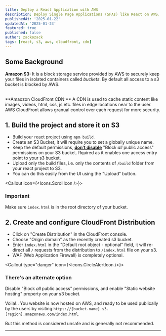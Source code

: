 ```yaml
---
title: Deploy a React Application with AWS
description: Deploy Single Page Applications (SPAs) like React on AWS, utilize a private S3 bucket for storage and serve the content globally through the CloudFront CDN.
publishedAt: '2025-01-22'
updatedAt: '2025-01-23'
featured: true
published: false
author: zackozack
tags: [react, s3, aws, cloudfront, cdn]
---
```


## Some Background

**Amazon S3:** It is a block storage service provided by AWS to securely keep your files in isolated containers called _buckets_. By default all access to a s3 bucket is blocked by AWS.

<br />
**Amaozon CloudFront CDN:** A CDN is used to cache static content like images, videos, html, css, js
etc. files in edge locations near to the user. AWS CloudFront allows granual control over each
request for more security.

## 1. Build the project and store it on S3

- Build your react project using `npm build`.
- Create an S3 Bucket, it will require you to set a globally unique name.
- Keep the default permissions, <u>**don't disable**</u> "Block _all_ public access" permissions on your S3 bucket. Rquired as it enables one access entry point to your s3 bucket.
- Upload only the build files, i.e. only the contents of `/build` folder from your react project to S3.
- You can do this easily from the UI using the "Upload" button.
  
<Callout icon={<Icons.ScrollIcon />}>

### Important

Make sure `index.html` is in the root directory of your bucket.

</Callout>

## 2. Create and configure CloudFront Distribution

- Click on "Create Distribution" in the CloudFront console.
- Choose "Origin domain" as the recently created s3 bucket.
- Enter `index.html` in the "Default root object - optional" field, it will re-direct all `/` requests from the distribution to `/index.html` file on your s3.
- WAF (Web Application Firewall) is completely optional.

<Callout type="danger" icon={<Icons.CircleAlertIcon />}>
### There's an alternate option

Disable "Block _all_ public access" permissions, and enable "Static website hosting" property on your s3 bucket.

Voila!.. You website is now hosted on AWS, and ready to be used publically by the users by visiting `https://[bucket-name].s3.[region].amazonaws.com/index.html`.

But this method is considered unsafe and is generally not recommended.

</Callout>
<hr />
